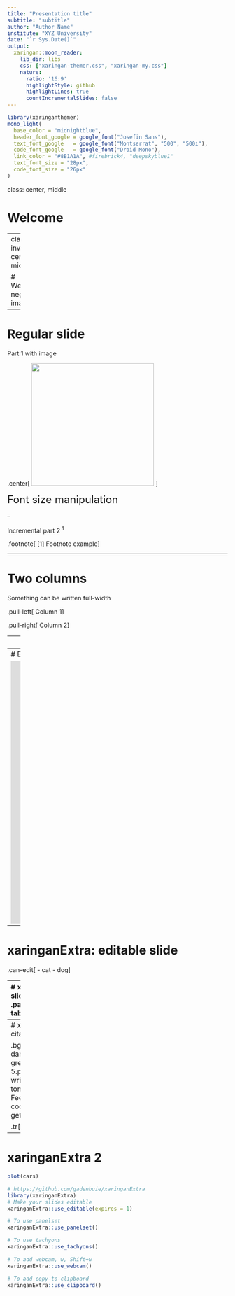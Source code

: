 ```yaml
---
title: "Presentation title"
subtitle: "subtitle"
author: "Author Name"
institute: "XYZ University"
date: "`r Sys.Date()`"
output:
  xaringan::moon_reader:
    lib_dir: libs
    css: ["xaringan-themer.css", "xaringan-my.css"]
    nature:
      ratio: '16:9'
      highlightStyle: github
      highlightLines: true
      countIncrementalSlides: false
---
```


```r
library(xaringanthemer)
mono_light(
  base_color = "midnightblue",
  header_font_google = google_font("Josefin Sans"),
  text_font_google   = google_font("Montserrat", "500", "500i"),
  code_font_google   = google_font("Droid Mono"),
  link_color = "#8B1A1A", #firebrick4, "deepskyblue1"
  text_font_size = "28px",
  code_font_size = "26px"
)
```

class: center, middle

# Welcome

---
class: inverse, center, middle

# Welcome, negative image

---

# Regular slide

Part 1 with image  

.center[ <img src="img/640px-Pedia-still-7.jpg" height = 280> ]
<!-- https://en.wikipedia.org/wiki/Wikipedia:Books#/media/File:Pedia-still-7.jpg -->

<font size="5">
Font size manipulation
</font>

--

Incremental part 2 <sup>1</sup>

.footnote[
[1] Footnote example
]

---

# Two columns

Something can be written full-width

.pull-left[
Column 1
]

.pull-right[
Column 2
]

---
# Another slide with two columns

<div style="float: left; width: 50%;">
+ This text is on the left
</div>

<div style="float: right; width: 50%;">
<center><img src="img/640px-Great_Books.jpg" height="300px" /></center>
</div>
<!-- https://en.wikipedia.org/wiki/Great_Books_of_the_Western_World#/media/File:Great_Books.jpg -->

---
# Embedded video

<iframe width="1000" height = "600" src="https://www.youtube.com/embed/yny5PFuKDbg" frameborder="0" allow="accelerometer; autoplay; encrypted-media; gyroscope; picture-in-picture" allowfullscreen></iframe>

---
# xaringanExtra: editable slide

.can-edit[
- cat
- dog
]

---
# xaringanExtra: tabbed slide
.panelset[
.panel[.panel-name[First tab]

Text on the first panel
]

.panel[.panel-name[Second tab]

Text on the second panel
]
]

---
# xaringanExtra: Nice citation

.bg-washed-green.b--dark-green.ba.bw2.br3.shadow-5.ph4.mt5[
The only way to write good code is to write tons of bad code first. 
Feeling shame about bad code stops you from getting to good code

.tr[
— Hadley Wickham
]]

---
# xaringanExtra 2

```r
plot(cars)
```

```r
# https://github.com/gadenbuie/xaringanExtra
library(xaringanExtra)
# Make your slides editable
xaringanExtra::use_editable(expires = 1)
```

```r
# To use panelset
xaringanExtra::use_panelset()
```

```r
# To use tachyons
xaringanExtra::use_tachyons()
```

```r
# To add webcam, w, Shift+w
xaringanExtra::use_webcam()
```

```r
# To add copy-to-clipboard
xaringanExtra::use_clipboard()
```

